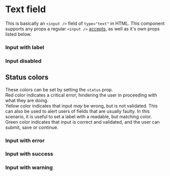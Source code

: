 
<Meta title="Design System|TextField" component={TextField} />

# Text field

This is basically an `<input />` field of `type="text"` in HTML.
This component supports any props a regular `<input />` [accepts](https://www.w3schools.com/tags/tag_input.asp), as well as it's own props listed below.

<Preview>
  <Story name="Plain">
    <TextField placeholder={'Search...'} />
  </Story>
</Preview>

<Props of={TextField} />

### Input with label

<Preview>
  <Story name="With Label">
    <TextField placeholder={'Search...'} label="Label" />
  </Story>
</Preview>

### Input disabled

<Preview>
  <Story name="Disabled">
    <TextField defaultValue="disabled" disabled />
  </Story>
</Preview>

## Status colors

These colors can be set by setting the `status` prop.  
Red color indicates a critical error, hindering the user in proceeding with what they are doing.  
Yellow color indicates that input _may_ be wrong, but is not validated.
This can also be used to alert users of fields that are usually faulty.
In this scenario, it is useful to set a label with a readable, but matching color.  
Green color indicates that input is correct and validated, and the user can submit, save or continue.

### Input with error

<Preview>
  <Story name="With Error">
    <TextField defaultValue={'Not an email'} type="email" pattern=".+@.+" required errorMessage="Not an email" />
  </Story>
</Preview>

### Input with success

<Preview>
  <Story name="With Success">
    <TextField defaultValue="Correct input" status="success" />
  </Story>
</Preview>

### Input with warning

<Preview>
  <Story name="With Warning">
    <TextField placeholder="This field is prone to errors" status="warning" />
  </Story>
</Preview>
